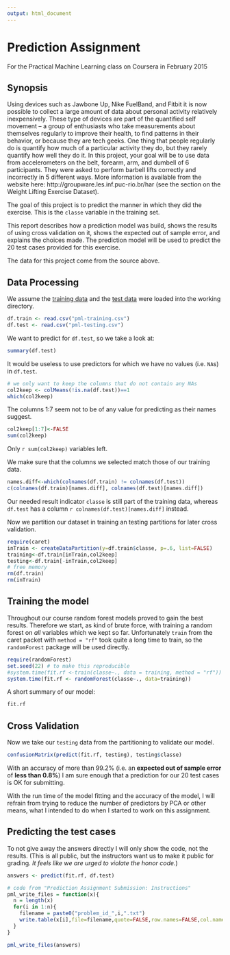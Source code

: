```yaml
---
output: html_document
---
```

# Prediction Assignment

For the Practical Machine Learning class on Coursera in February 2015

## Synopsis

Using devices such as Jawbone Up, Nike FuelBand, and Fitbit it is now possible to collect a large amount of data about personal activity relatively inexpensively. These type of devices are part of the quantified self movement – a group of enthusiasts who take measurements about themselves regularly to improve their health, to find patterns in their behavior, or because they are tech geeks. One thing that people regularly do is quantify how much of a particular activity they do, but they rarely quantify how well they do it. In this project, your goal will be to use data from accelerometers on the belt, forearm, arm, and dumbell of 6 participants. They were asked to perform barbell lifts correctly and incorrectly in 5 different ways. More information is available from the website here: http://groupware.les.inf.puc-rio.br/har (see the section on the Weight Lifting Exercise Dataset). 

The goal of this project is to predict the manner in which they did the exercise. This is the `classe` variable in the training set. 

This report describes how a prediction model was build, shows the results of using cross validation on it, shows the expected out of sample error, and explains the choices made. The prediction model will be used to predict the 20 test cases provided for this exercise.

The data for this project come from the source above.

## Data Processing

We assume the [training data](https://d396qusza40orc.cloudfront.net/predmachlearn/pml-training.csv) and the 
[test data](https://d396qusza40orc.cloudfront.net/predmachlearn/pml-testing.csv) were loaded into the working directory.

```r
df.train <- read.csv("pml-training.csv")
df.test <- read.csv("pml-testing.csv")
```
We want to predict for `df.test`, so we take a look at:
```r
summary(df.test)
```

It would be useless to use predictors for which we have no values (i.e. `NA`s) in `df.test`.

```r
# we only want to keep the columns that do not contain any NAs
col2keep <- colMeans(!is.na(df.test))==1
which(col2keep)
```
The columns 1:7 seem not to be of any value for predicting as their names suggest.
```r
col2keep[1:7]<-FALSE
sum(col2keep)
```
Only `r sum(col2keep)` variables left.

We make sure that the columns we selected match those of our training data.
```r
names.diff<-which(colnames(df.train) != colnames(df.test))
c(colnames(df.train)[names.diff], colnames(df.test)[names.diff])
```
Our needed result indicator `classe` is still part of the training data, whereas `df.test` has a column ``r colnames(df.test)[names.diff]`` instead.

Now we partition our dataset in training an testing partitions for later cross validation.
```r
require(caret)
inTrain <- createDataPartition(y=df.train$classe, p=.6, list=FALSE)
training<-df.train[inTrain,col2keep]
testing<-df.train[-inTrain,col2keep]
# free memory
rm(df.train)
rm(inTrain)
```

## Training the model

Throughout our course random forest models proved to gain the best results. Therefore we start, as kind of brute force, with  training a random forest on *all* variables which we kept so far. Unfortunately `train` from the caret packet with `method = "rf"` took quite a long time to train, so the `randomForest` package will be used directly.

```r
require(randomForest)
set.seed(22) # to make this reproducible
#system.time(fit.rf <-train(classe~., data = training, method = "rf"))
system.time(fit.rf <- randomForest(classe~., data=training))
```

A short summary of our model:
```r
fit.rf
```

## Cross Validation

Now we take our `testing` data from the partitioning to validate our model.

```r
confusionMatrix(predict(fit.rf, testing), testing$classe)
```

With an accuracy of more than 99.2% (i.e. an **expected out of sample error** of **less than 0.8%**) I am sure enough that a prediction for our 20 test cases is OK for submitting.

With the run time of the model fitting and the accuracy of the model, I will refrain from trying to reduce the number of predictors by PCA or other means, what I intended to do when I started to work on this assignment.

## Predicting the test cases

To not give away the answers directly I will only show the code, not the results. (This is all public, but the instructors want us to make it public for grading. *It feels like we are urged to violate the honor code.*)

```r
answers <- predict(fit.rf, df.test)

# code from "Prediction Assignment Submission: Instructions"
pml_write_files = function(x){
  n = length(x)
  for(i in 1:n){
    filename = paste0("problem_id_",i,".txt")
    write.table(x[i],file=filename,quote=FALSE,row.names=FALSE,col.names=FALSE)
  }
}

pml_write_files(answers)
```

